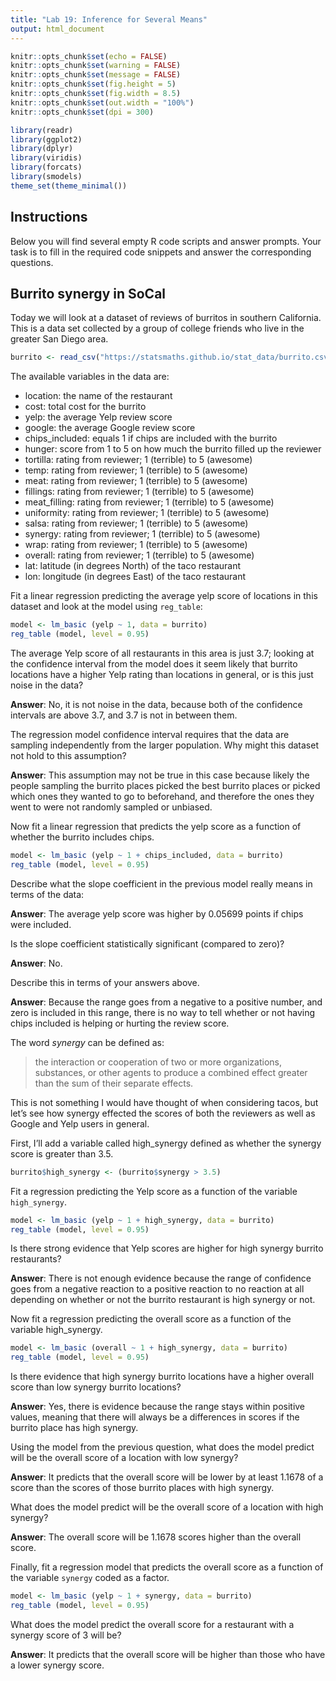 ```yaml
---
title: "Lab 19: Inference for Several Means"
output: html_document
---
```


```r
knitr::opts_chunk$set(echo = FALSE)
knitr::opts_chunk$set(warning = FALSE)
knitr::opts_chunk$set(message = FALSE)
knitr::opts_chunk$set(fig.height = 5)
knitr::opts_chunk$set(fig.width = 8.5)
knitr::opts_chunk$set(out.width = "100%")
knitr::opts_chunk$set(dpi = 300)

library(readr)
library(ggplot2)
library(dplyr)
library(viridis)
library(forcats)
library(smodels)
theme_set(theme_minimal())
```

## Instructions

Below you will find several empty R code scripts and answer prompts. Your task
is to fill in the required code snippets and answer the corresponding
questions.

## Burrito synergy in SoCal

Today we will look at a dataset of reviews of burritos in southern
California. This is a data set collected by a group of college friends who
live in the greater San Diego area.

```r
burrito <- read_csv("https://statsmaths.github.io/stat_data/burrito.csv")
```

The available variables in the data are:

- location: the name of the restaurant
- cost: total cost for the burrito
- yelp: the average Yelp review score
- google: the average Google review score
- chips_included: equals 1 if chips are included with the burrito
- hunger: score from 1 to 5 on how much the burrito filled up the reviewer
- tortilla: rating from reviewer; 1 (terrible) to 5 (awesome)
- temp: rating from reviewer; 1 (terrible) to 5 (awesome)
- meat: rating from reviewer; 1 (terrible) to 5 (awesome)
- fillings: rating from reviewer; 1 (terrible) to 5 (awesome)
- meat_filling: rating from reviewer; 1 (terrible) to 5 (awesome)
- uniformity: rating from reviewer; 1 (terrible) to 5 (awesome)
- salsa: rating from reviewer; 1 (terrible) to 5 (awesome)
- synergy: rating from reviewer; 1 (terrible) to 5 (awesome)
- wrap: rating from reviewer; 1 (terrible) to 5 (awesome)
- overall: rating from reviewer; 1 (terrible) to 5 (awesome)
- lat: latitude (in degrees North) of the taco restaurant
- lon: longitude (in degrees East) of the taco restaurant

Fit a linear regression predicting the average yelp score of locations in this
dataset and look at the model using `reg_table`:

```r
model <- lm_basic (yelp ~ 1, data = burrito) 
reg_table (model, level = 0.95)
```


The average Yelp score of all restaurants in this area is just 3.7; looking
at the confidence interval from the model does it seem likely that burrito
locations have a higher Yelp rating than locations in general, or is this
just noise in the data?

**Answer**: No, it is not noise in the data, because both of the confidence intervals are above 3.7, and 3.7 is not in between them. 

The regression model confidence interval requires that the data are sampling
independently from the larger population. Why might this dataset not hold to
this assumption?

**Answer**: This assumption may not be true in this case because likely the people sampling the burrito places picked the best burrito places or picked which ones they wanted to go to beforehand, and therefore the ones they went to were not randomly sampled or unbiased.

Now fit a linear regression that predicts the yelp score as a function of
whether the burrito includes chips.

```r
model <- lm_basic (yelp ~ 1 + chips_included, data = burrito) 
reg_table (model, level = 0.95)
```

Describe what the slope coefficient in the previous model really means
in terms of the data:

**Answer**: The average yelp score was higher by 0.05699 points if chips were included.

Is the slope coefficient statistically significant (compared to zero)?

**Answer**: No. 

Describe this in terms of your answers above.

**Answer**: Because the range goes from a negative to a positive number, and zero is included in this range, there is no way to tell whether or not having chips included is helping or hurting the review score. 

The word *synergy* can be defined as:

> the interaction or cooperation of two or more organizations, substances,
> or other agents to produce a combined effect greater than the sum of
> their separate effects.

This is not something I would have thought of when considering tacos, but
let's see how synergy effected the scores of both the reviewers as well as
Google and Yelp users in general.

First, I'll add a variable called high_synergy defined as whether the synergy
score is greater than 3.5.

```r
burrito$high_synergy <- (burrito$synergy > 3.5)
```

Fit a regression predicting the Yelp score as a function of the
variable `high_synergy`.

```r
model <- lm_basic (yelp ~ 1 + high_synergy, data = burrito) 
reg_table (model, level = 0.95)
```

Is there strong evidence that Yelp scores are higher for high synergy burrito
restaurants?

**Answer**: There is not enough evidence because the range of confidence goes from a negative reaction to a positive reaction to no reaction at all depending on whether or not the burrito restaurant is high synergy or not.

Now fit a regression predicting the overall score as a function of the
variable high_synergy.

```r
model <- lm_basic (overall ~ 1 + high_synergy, data = burrito) 
reg_table (model, level = 0.95)
```

Is there evidence that high synergy burrito locations have a higher overall
score than low synergy burrito locations?

**Answer**: Yes, there is evidence because the range stays within positive values, meaning that there will always be a differences in scores if the burrito place has high synergy.

Using the model from the previous question, what does the model predict
will be the overall score of a location with low synergy?

**Answer**: It predicts that the overall score will be lower by at least 1.1678 of a score than the scores of those burrito places with high synergy.

What does the model predict will be the overall score of a location with
high synergy?

**Answer**: The overall score will be 1.1678 scores higher than the overall score.

Finally, fit a regression model that predicts the overall score as a function
of the variable `synergy` coded as a factor.

```r
model <- lm_basic (yelp ~ 1 + synergy, data = burrito) 
reg_table (model, level = 0.95)
```

What does the model predict the overall score for a restaurant with a
synergy score of 3 will be?

**Answer**: It predicts that the overall score will be higher than those who have a lower synergy score.





